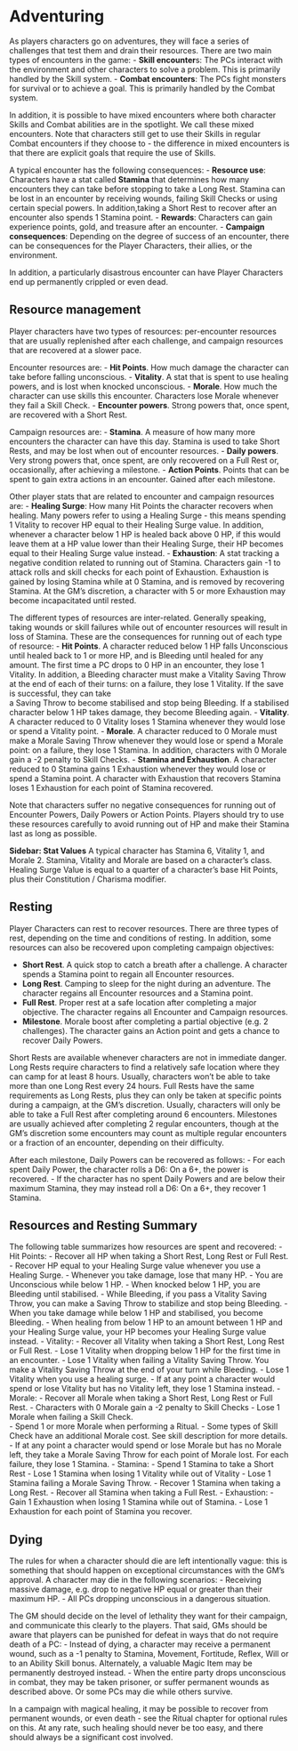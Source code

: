 # Adventuring

As players characters go on adventures, they will face a series of challenges 
that test them and drain their resources. 
There are two main types of encounters in the game:
- **Skill encounter**s:  The PCs interact with the environment and other 
  characters to solve a problem. This is primarily handled by the Skill system.
- **Combat encounters**: The PCs fight monsters for survival or to achieve a
  goal. This is primarily handled by the Combat system.

In addition, it is possible to have mixed encounters where both character 
Skills and Combat abilities are in the spotlight.
We call these mixed encounters. Note that characters still get to use their 
Skills in regular Combat encounters if they choose to - the difference 
in mixed encounters is that there are explicit goals that require the use of 
Skills.

A typical encounter has the following consequences:
- **Resource use**: Characters have a stat called **Stamina** that determines 
how many encounters they can take before stopping to take a Long Rest. Stamina 
can be lost in an encounter by receiving wounds, failing Skill Checks or using 
certain special powers. In addition,taking a Short Rest to recover after an 
encounter also spends 1 Stamina point.
- **Rewards**: Characters can gain experience points, gold, and treasure
 after an encounter.
- **Campaign consequences**: Depending on the degree of success of an encounter,
 there can be consequences for the Player Characters, their allies, or the
 environment.

In addition, a particularly disastrous encounter can have Player Characters
 end up permanently crippled or even dead.

## Resource management

Player characters have two types of resources: per-encounter resources that are
 usually replenished after each challenge, and campaign resources that are 
 recovered at a slower pace.

Encounter resources are:
- **Hit Points**. How much damage the character can take before
  falling unconscious.
- **Vitality**. A stat that is spent to use healing powers, and is lost
  when knocked unconscious.
- **Morale**. How much the character can use skills this encounter. Characters
  lose Morale whenever they fail a Skill Check.
- **Encounter powers**. Strong powers that, once spent, are recovered with a
  Short Rest.

Campaign resources are:
- **Stamina**. A measure of how many more encounters the character can have 
  this day. Stamina is used to take Short Rests, and may be lost when out of
  encounter resources.
- **Daily powers**. Very strong powers that, once spent, are only recovered on
  a Full Rest or, occasionally, after achieving a milestone.
- **Action Points**. Points that can be spent to gain extra actions in an 
  encounter. Gained after each milestone. 
  
Other player stats that are related to encounter and campaign resources are:
- **Healing Surge**: How many Hit Points the character recovers  when healing. 
  Many powers refer to using a Healing Surge - this means spending
  1 Vitality to recover HP equal to their Healing Surge value. In addition, 
  whenever a character below 1 HP is healed back above 0 HP, if this would leave
  them at a HP value lower than their Healing Surge, their HP becomes equal 
  to their Healing Surge value instead.
- **Exhaustion**: A stat tracking a negative condition related to running out
  of Stamina. Characters gain -1 to attack rolls and skill checks for each point
  of Exhaustion. Exhaustion is gained by losing Stamina while at 0 Stamina, 
  and is removed by recovering Stamina. At the GM's discretion, a character with 
  5 or more Exhaustion may become incapacitated until rested. 


The different types of resources are inter-related. Generally speaking,
taking wounds or skill failures while out of encounter resources will result in
loss of Stamina. These are the consequences for running out of each type of 
resource:
- **Hit Points**. A character reduced below 1 HP falls Unconscious until healed
  back to 1 or more HP, and is Bleeding until healed for any amount. The first
  time a PC drops  to 0 HP in an 
  encounter, they lose 1 Vitality. In addition, a Bleeding character must make
  a Vitality Saving Throw at the end of each of their turns: on a failure, 
  they lose 1 Vitality. If the save is successful, they can take  
  a Saving Throw to become stabilised and stop being Bleeding. If a
  stabilised character below 1 HP takes damage, they become Bleeding again.
- **Vitality**. A character reduced to 0 Vitality loses 1 Stamina whenever they
  would lose or spend a Vitality point.
- **Morale**. A character reduced to 0 Morale must make a Morale Saving Throw
  whenever they would lose or spend a Morale point: on a failure, they lose 1
  Stamina. In addition, characters with 0 Morale gain a -2 penalty to 
  Skill Checks.
- **Stamina and Exhaustion**. A character reduced to 0 Stamina gains 1 
  Exhaustion whenever they would lose or spend a Stamina point. A character
  with Exhaustion that recovers Stamina loses 1 Exhaustion for each point of
  Stamina recovered.

Note that characters suffer no negative consequences for running out of 
Encounter Powers, Daily Powers or Action Points. Players should try to use
these resources carefully to avoid running out of HP and make their Stamina
last as long as possible.

**Sidebar: Stat Values**
A typical character has Stamina 6, Vitality 1, and Morale 2.
Stamina, Vitality and Morale are based on a character’s class.
Healing Surge Value is equal to a quarter of a character’s base Hit Points, 
plus their Constitution / Charisma modifier.

## Resting

Player Characters can rest to recover resources. There are three types of rest, 
depending on the time and conditions of resting. In addition, some resources
can also be recovered upon completing campaign objectives:

- **Short Rest**. A quick stop to catch a breath after a challenge. 
  A character spends a Stamina point to regain all Encounter resources.
- **Long Rest**. Camping to sleep for the night during an adventure.
 The character regains all Encounter resources and a Stamina point. 
- **Full Rest**. Proper rest at a safe location after completing a major 
  objective. The character regains all Encounter and Campaign resources.
- **Milestone**. Morale boost after completing a partial objective 
  (e.g. 2 challenges). The character gains an Action point and gets a chance to
   recover Daily Powers.
   
Short Rests are available whenever characters are not in immediate danger. 
Long Rests require characters to find a relatively safe location where they 
can camp for at least 8 hours. Usually, characters won't be able to take more
than one Long Rest every 24 hours. Full Rests have the same requirements as 
Long Rests, plus they can only be taken at specific points during a campaign, 
at the GM's discretion. Usually, characters will only be able to take a Full 
Rest after completing around 6 encounters. Milestones are usually achieved
after completing 2 regular encounters, though at the GM's discretion some 
encounters may count as multiple regular encounters or a fraction of an 
encounter, depending on their difficulty.

After each milestone, Daily Powers can be recovered as follows:
- For each spent Daily Power, the character rolls a D6: On a 6+, the power is
  recovered.
- If the character has no spent Daily Powers and are below their maximum 
  Stamina, they may instead roll a D6: On a 6+, they recover 1 Stamina. 

## Resources and Resting Summary

The following table summarizes how resources are spent and recovered:
- Hit Points:
  - Recover all HP when taking a Short Rest, Long Rest or Full Rest.
  - Recover HP equal to your Healing Surge value whenever you use a Healing
   Surge.
  - Whenever you take damage, lose that many HP.
  - You are Unconscious while below 1 HP.
  - When knocked below 1 HP, you are Bleeding until stabilised.
  - While Bleeding, if you pass a Vitality Saving Throw, you can make a Saving
    Throw to stabilize and stop being Bleeding.
  - When you take damage while below 1 HP and stabilised, you become Bleeding.
  - When healing from below 1 HP to an amount between 1 HP and your Healing
    Surge value, your HP becomes your Healing Surge value instead.
- Vitality: 
  - Recover all Vitality when taking a Short Rest, Long Rest or Full Rest.
  - Lose 1 Vitality when dropping below 1 HP for the first time in an encounter.
  - Lose 1 Vitality when failing a Vitality Saving Throw. You make a Vitality
    Saving Throw at the end of your turn while Bleeding.
  - Lose 1 Vitality when you use a healing surge.
  - If at any point a character would spend or lose Vitality but has no Vitality
   left, they lose 1 Stamina instead. 
- Morale:
  - Recover all Morale when taking a Short Rest, Long Rest or Full Rest.
  - Characters with 0 Morale gain a -2 penalty to 
    Skill Checks
  - Lose 1 Morale when failing a Skill Check.  
  - Spend 1 or more Morale when performing a Ritual.
  - Some types of Skill Check have an additional Morale cost. 
    See skill description for more details.
  - If at any point a character would spend or lose Morale but has no Morale 
    left, they take a Morale Saving Throw for each point of Morale lost.
    For each failure, they lose 1 Stamina.
- Stamina:
  - Spend 1 Stamina to take a Short Rest
  - Lose 1 Stamina when losing 1 Vitality while out of Vitality
  - Lose 1 Stamina failing a Morale Saving Throw.
  - Recover 1 Stamina when taking a Long Rest.
  - Recover all Stamina when taking a Full Rest.
- Exhaustion:
  - Gain 1 Exhaustion when losing 1 Stamina while out of Stamina.
  - Lose 1 Exhaustion for each point of Stamina you recover.

## Dying

The rules for when a character should die are left intentionally vague: this 
is something that should happen on exceptional circumstances with the GM's 
approval. A character may die in the following scenarios:
- Receiving massive damage, e.g. drop to negative HP equal or greater than their
maximum HP.
- All PCs dropping unconscious in a dangerous situation.

The GM should decide on the level of lethality they want for their campaign, 
and communicate this clearly to the players. That said, GMs should be aware that
players can be punished for defeat in ways that do not require death of a PC:
- Instead of dying, a character may receive a permanent wound, such as a -1
  penalty to Stamina, Movement, Fortitude, Reflex, Will or to an Ability Skill 
  bonus. Alternately, a valuable Magic Item may be permanently destroyed
  instead.
- When the entire party drops unconscious in combat, they may be taken prisoner,
  or suffer permanent wounds as described above. Or some PCs may die 
  while others survive.
  
In a campaign with magical healing, it may be possible to recover from permanent
wounds, or even death - see the Ritual chapter for optional rules on this. At 
any rate, such healing should never be too easy, and there should always be a 
significant cost involved.
